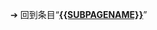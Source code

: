 {{LSR
| article = Xcode
| latest release version = 12.5.1 (12E507)
| latest release date = {{Start date and age|2021|6|21}}
}}<noinclude>
➔ 回到条目“'''[[{{SUBPAGENAME}}]]'''”
[[Category:最新預覽版模板|{{SUBPAGENAME}}]]
</noinclude>